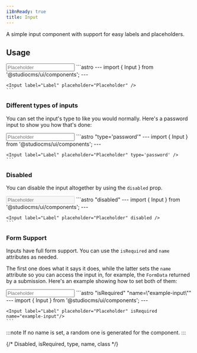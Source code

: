 ```yaml
---
i18nReady: true
title: Input
---
```



A simple input component with support for easy labels and placeholders.

## Usage

<Tabs>
  <TabItem label="Preview">
    <PreviewCard>
      <Input label="Label" placeholder="Placeholder" />
    </PreviewCard>
  </TabItem>
  <TabItem label="Code">
    ```astro
    ---
    import { Input } from '@studiocms/ui/components';
    ---

    <Input label="Label" placeholder="Placeholder" />
    ```
  </TabItem>
</Tabs>

### Different types of inputs

You can set the input's type to like you would normally. Here's a password input to show you how that's done:

<Tabs>
  <TabItem label="Preview">
    <PreviewCard>
      <Input label="Label" placeholder="Placeholder" type='password' />
    </PreviewCard>
  </TabItem>
  <TabItem label="Code">
    ```astro "type='password'"
    ---
    import { Input } from '@studiocms/ui/components';
    ---

    <Input label="Label" placeholder="Placeholder" type='password' />
    ```
  </TabItem>
</Tabs>

### Disabled

You can disable the input altogether by using the `disabled` prop.

<Tabs>
  <TabItem label="Preview">
    <PreviewCard>
      <Input label="Label" placeholder="Placeholder" disabled />
    </PreviewCard>
  </TabItem>
  <TabItem label="Code">
    ```astro "disabled"
    ---
    import { Input } from '@studiocms/ui/components';
    ---

    <Input label="Label" placeholder="Placeholder" disabled />
    ```
  </TabItem>
</Tabs>

### Form Support

Inputs have full form support. You can use the `isRequired` and `name` attributes as needed. 

The first one does what it says it does, while the latter sets the `name` attribute so you can access the input in, for example,
the `FormData` returned by a submission. Here's an example showing how to set both of them:

<Tabs>
  <TabItem label="Preview">
    <PreviewCard>
      <Input label="Label" placeholder="Placeholder" isRequired name="example-input" />
    </PreviewCard>
  </TabItem>
  <TabItem label="Code">
    ```astro "isRequired" "name=\"example-input\""
    ---
    import { Input } from '@studiocms/ui/components';
    ---

    <Input label="Label" placeholder="Placeholder" isRequired name="example-input"/>
    ```
  </TabItem>
</Tabs>

:::note
If no name is set, a random one is generated for the component.
:::

{/* Disabled, isRequired, type, name, class */}
